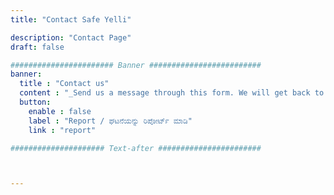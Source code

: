 ```yaml
--- 
title: "Contact Safe Yelli"

description: "Contact Page"
draft: false

####################### Banner #########################
banner:
  title : "Contact us"
  content : "_Send us a message through this form. We will get back to you at the earliest_"
  button: 
    enable : false
    label : "Report / ಘಟನೆಯನ್ನು ರಿಪೋರ್ಟ್ ಮಾಡಿ"
    link : "report" 

##################### Text-after #######################



--- 
```


